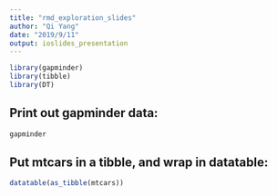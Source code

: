 ---
title: "rmd_exploration_slides"
author: "Qi Yang"
date: "2019/9/11"
output: ioslides_presentation
---

```{r load, echo = FALSE, warning = FALSE}
library(gapminder)
library(tibble)
library(DT)
```

## Print out gapminder data:
```{r}
gapminder
```

## Put mtcars in a tibble, and wrap in datatable:
```{r}
datatable(as_tibble(mtcars))
```

